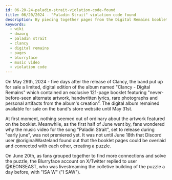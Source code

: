 ```yaml
---
id: 06-20-24-paladin-strait-violation-code-found
title: 06/20/2024 - "Paladin Strait" violation code found
description: By piecing together pages from the Digital Remains booklet, fans discover a new violation code leading to a sneek peek of the Paladin Strait music video.
keywords:
  - wiki
  - dmaorg
  - paladin strait
  - clancy
  - digital remains
  - pages
  - blurryface
  - music video
  - violation code
---
```


On May 29th, 2024 - five days after the release of Clancy, the band put up for sale a limited, digital edition of the album named "Clancy - Digital Remains" which contained an exclusive 121-page booklet featuring "never-before-seen alternate artwork, handwritten lyrics, rare photographs and personal artifacts from the album's creation". The digital album remained available for sale on the band's store website until May 31st.

At first moment, nothing seemed out of ordinary about the artwork featured on the booklet. Meanwhile, as the first half of June went by, fans wondered why the music video for the song "Paladin Strait", set to release during "early june", was not premiered yet. It was not until June 18th that Discord user @originalWasteland found out that the booklet pages could be overlaid and connected with each other, creating a puzzle.

On June 20th, as fans grouped together to find more connections and solve the puzzle, the Blurryface account on X/Twitter replied to user @KEONSEAST, who was livestreaming the colletive building of the puzzle a day before, with "ISA W" ("I SAW").

